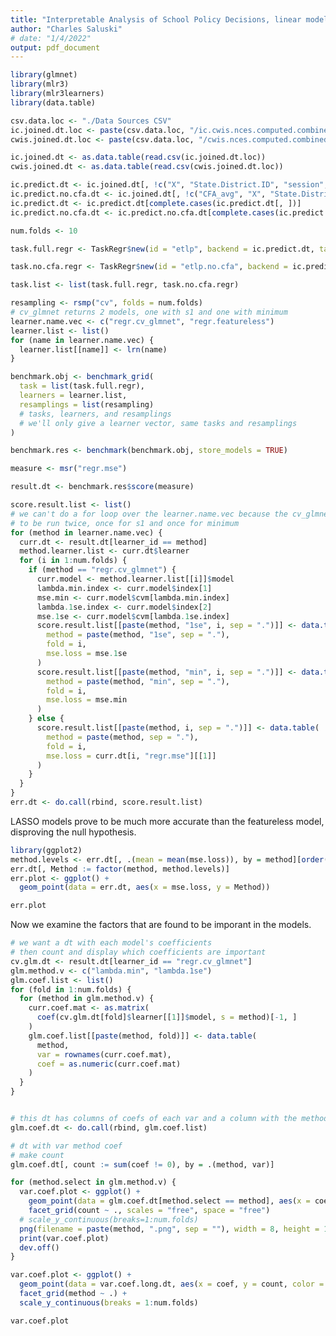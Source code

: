 ```yaml
---
title: "Interpretable Analysis of School Policy Decisions, linear models"
author: "Charles Saluski"
# date: "1/4/2022"
output: pdf_document
---
```


```r
library(glmnet)
library(mlr3)
library(mlr3learners)
library(data.table)

csv.data.loc <- "./Data Sources CSV"
ic.joined.dt.loc <- paste(csv.data.loc, "/ic.cwis.nces.computed.combined.csv", sep = "")
cwis.joined.dt.loc <- paste(csv.data.loc, "/cwis.nces.computed.combined.csv", sep = "")

ic.joined.dt <- as.data.table(read.csv(ic.joined.dt.loc))
cwis.joined.dt <- as.data.table(read.csv(cwis.joined.dt.loc))
```

```r
ic.predict.dt <- ic.joined.dt[, !c("X", "State.District.ID", "session", "NCES.District.Name..to.check.", "School.District", "Teacher_leader_More_than_6", "Total_more_than_10")]
ic.predict.no.cfa.dt <- ic.joined.dt[, !c("CFA_avg", "X", "State.District.ID", "session", "NCES.District.Name..to.check.", "School.District", "Teacher_leader_More_than_6", "Total_more_than_10")]
ic.predict.dt <- ic.predict.dt[complete.cases(ic.predict.dt[, ])]
ic.predict.no.cfa.dt <- ic.predict.no.cfa.dt[complete.cases(ic.predict.no.cfa.dt[, ])]
```

```r
num.folds <- 10

task.full.regr <- TaskRegr$new(id = "etlp", backend = ic.predict.dt, target = "ETLP_avg")

task.no.cfa.regr <- TaskRegr$new(id = "etlp.no.cfa", backend = ic.predict.no.cfa.dt, target = "ETLP_avg")

task.list <- list(task.full.regr, task.no.cfa.regr)

resampling <- rsmp("cv", folds = num.folds)
# cv_glmnet returns 2 models, one with s1 and one with minimum
learner.name.vec <- c("regr.cv_glmnet", "regr.featureless")
learner.list <- list()
for (name in learner.name.vec) {
  learner.list[[name]] <- lrn(name)
}

benchmark.obj <- benchmark_grid(
  task = list(task.full.regr),
  learners = learner.list,
  resamplings = list(resampling)
  # tasks, learners, and resamplings
  # we'll only give a learner vector, same tasks and resamplings
)

benchmark.res <- benchmark(benchmark.obj, store_models = TRUE)

measure <- msr("regr.mse")
```

```r
result.dt <- benchmark.res$score(measure)

score.result.list <- list()
# we can't do a for loop over the learner.name.vec because the cv_glmnet needs
# to be run twice, once for s1 and once for minimum
for (method in learner.name.vec) {
  curr.dt <- result.dt[learner_id == method]
  method.learner.list <- curr.dt$learner
  for (i in 1:num.folds) {
    if (method == "regr.cv_glmnet") {
      curr.model <- method.learner.list[[i]]$model
      lambda.min.index <- curr.model$index[1]
      mse.min <- curr.model$cvm[lambda.min.index]
      lambda.1se.index <- curr.model$index[2]
      mse.1se <- curr.model$cvm[lambda.1se.index]
      score.result.list[[paste(method, "1se", i, sep = ".")]] <- data.table(
        method = paste(method, "1se", sep = "."),
        fold = i,
        mse.loss = mse.1se
      )
      score.result.list[[paste(method, "min", i, sep = ".")]] <- data.table(
        method = paste(method, "min", sep = "."),
        fold = i,
        mse.loss = mse.min
      )
    } else {
      score.result.list[[paste(method, i, sep = ".")]] <- data.table(
        method = paste(method, sep = "."),
        fold = i,
        mse.loss = curr.dt[i, "regr.mse"][[1]]
      )
    }
  }
}
err.dt <- do.call(rbind, score.result.list)
```


LASSO models prove to be much more accurate than the featureless model, disproving the null hypothesis. 
```r
library(ggplot2)
method.levels <- err.dt[, .(mean = mean(mse.loss)), by = method][order(-mean), method]
err.dt[, Method := factor(method, method.levels)]
err.plot <- ggplot() +
  geom_point(data = err.dt, aes(x = mse.loss, y = Method))

err.plot
```

Now we examine the factors that are found to be imporant in the models.
```r
# we want a dt with each model's coefficients
# then count and display which coefficients are important
cv.glm.dt <- result.dt[learner_id == "regr.cv_glmnet"]
glm.method.v <- c("lambda.min", "lambda.1se")
glm.coef.list <- list()
for (fold in 1:num.folds) {
  for (method in glm.method.v) {
    curr.coef.mat <- as.matrix(
      coef(cv.glm.dt[fold]$learner[[1]]$model, s = method)[-1, ]
    )
    glm.coef.list[[paste(method, fold)]] <- data.table(
      method,
      var = rownames(curr.coef.mat),
      coef = as.numeric(curr.coef.mat)
    )
  }
}


# this dt has columns of coefs of each var and a column with the method
glm.coef.dt <- do.call(rbind, glm.coef.list)

# dt with var method coef
# make count
glm.coef.dt[, count := sum(coef != 0), by = .(method, var)]
```


```r
for (method.select in glm.method.v) {
  var.coef.plot <- ggplot() +
    geom_point(data = glm.coef.dt[method.select == method], aes(x = coef, y = var)) +
    facet_grid(count ~ ., scales = "free", space = "free")
  # scale_y_continuous(breaks=1:num.folds)
  png(filename = paste(method, ".png", sep = ""), width = 8, height = 12, unit = "in", res = 200)
  print(var.coef.plot)
  dev.off()
}
```

```r

var.coef.plot <- ggplot() +
  geom_point(data = var.coef.long.dt, aes(x = coef, y = count, color = var)) +
  facet_grid(method ~ .) +
  scale_y_continuous(breaks = 1:num.folds)

var.coef.plot
```